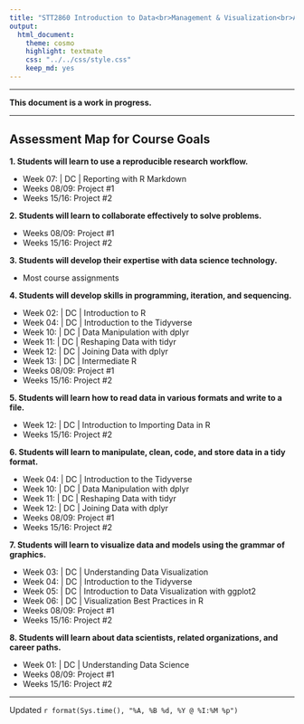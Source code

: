 ```yaml
---
title: "STT2860 Introduction to Data<br>Management & Visualization<br>Assessment Map for Fall 2023"
output: 
  html_document: 
    theme: cosmo
    highlight: textmate
    css: "../../css/style.css"
    keep_md: yes
---
```


<hr>
**This document is a work in progress.**
<hr>

## Assessment Map for Course Goals

**1. Students will learn to use a reproducible research workflow.**

* Week 07: | DC | Reporting with R Markdown
* Weeks 08/09: Project #1
* Weeks 15/16: Project #2

**2. Students will learn to collaborate effectively to solve problems.**

* Weeks 08/09: Project #1
* Weeks 15/16: Project #2

**3. Students will develop their expertise with data science technology.**

* Most course assignments

**4. Students will develop skills in programming, iteration, and sequencing.**

* Week 02: | DC | Introduction to R
* Week 04: | DC | Introduction to the Tidyverse
* Week 10: | DC | Data Manipulation with dplyr
* Week 11: | DC | Reshaping Data with tidyr
* Week 12: | DC | Joining Data with dplyr
* Week 13: | DC | Intermediate R
* Weeks 08/09: Project #1
* Weeks 15/16: Project #2

**5. Students will learn how to read data in various formats and write to a file.**

* Week 12: | DC | Introduction to Importing Data in R
* Weeks 15/16: Project #2

**6. Students will learn to manipulate, clean, code, and store data in a tidy format.**

* Week 04: | DC | Introduction to the Tidyverse
* Week 10: | DC | Data Manipulation with dplyr
* Week 11: | DC | Reshaping Data with tidyr
* Week 12: | DC | Joining Data with dplyr
* Weeks 08/09: Project #1
* Weeks 15/16: Project #2

**7. Students will learn to visualize data and models using the grammar of graphics.**

* Week 03: | DC | Understanding Data Visualization
* Week 04: | DC | Introduction to the Tidyverse
* Week 05: | DC | Introduction to Data Visualization with ggplot2
* Week 06: | DC | Visualization Best Practices in R
* Weeks 08/09: Project #1
* Weeks 15/16: Project #2

**8. Students will learn about data scientists, related organizations, and career paths.**

* Week 01: | DC | Understanding Data Science
* Weeks 08/09: Project #1
* Weeks 15/16: Project #2

<hr>

Updated `r format(Sys.time(), "%A, %B %d, %Y @ %I:%M %p")`

